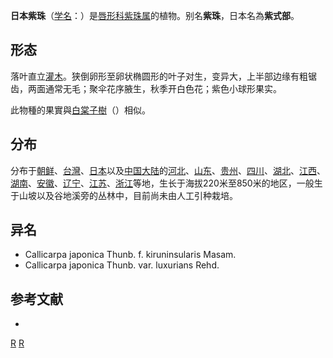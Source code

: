 {{Speciesbox 
| taxon = Callicarpa japonica
| authority = Thunb.
| image = Callicarpa japonica3.jpg
| subdivision_ranks =[[变种|变种]]
| subdivision =
* 日本紫珠 ''C. j.'' var. ''japonica''
* [[朝鲜紫珠|朝鲜紫珠]] ''C. j.'' var. ''luxurians''
* [[窄叶紫珠|窄叶紫珠]] ''C. j.'' var. ''angustata''
}}

'''日本紫珠'''（[[学名|学名]]：{{lang|la|''Callicarpa japonica''}}）是[[唇形科|唇形科]][[紫珠属|紫珠属]]的植物。别名'''紫珠'''，日本名為'''紫式部'''。

== 形态 ==
落叶直立[[灌木|灌木]]。狭倒卵形至卵状椭圆形的叶子对生，变异大，上半部边缘有粗锯齿，两面通常无毛；聚伞花序腋生，秋季开白色花；紫色小球形果实。

此物種的果實與[[白棠子樹|白棠子樹]]（{{lang|la|''Callicarpa dichotoma''}}）相似。

== 分布 ==
分布于[[朝鲜|朝鲜]]、[[台灣|台灣]]、[[日本|日本]]以及[[中国大陆|中国大陆]]的[[河北|河北]]、[[山东|山东]]、[[贵州|贵州]]、[[四川|四川]]、[[湖北|湖北]]、[[江西|江西]]、[[湖南|湖南]]、[[安徽|安徽]]、[[辽宁|辽宁]]、[[江苏|江苏]]、[[浙江|浙江]]等地，生长于海拔220米至850米的地区，一般生于山坡以及谷地溪旁的丛林中，目前尚未由人工引种栽培。

== 异名 ==
* Callicarpa japonica Thunb. f. kiruninsularis Masam.
* Callicarpa japonica Thunb. var. luxurians Rehd.

== 参考文献 ==
<div class="references-small">
* {{cite web| url =http://www.bioinfo.cn/db05/KmzwSpecies.php?action=view&id=23996| title =日本紫珠（原变种）| work =《中国高等植物数据库全库》| publisher =中国科学院微生物研究所| author =昆明植物研究所| accessdate =2009-02-25| deadurl =yes| archiveurl =https://web.archive.org/web/20160305062809/http://www.bioinfo.cn/db05/KmzwSpecies.php?action=view&id=23996| archivedate =2016-03-05}}
</div>
{{Taxonbar|from=Q1152721}}

[[Category:紫珠属|R]]
[[Category:1784年描述的植物|R]]